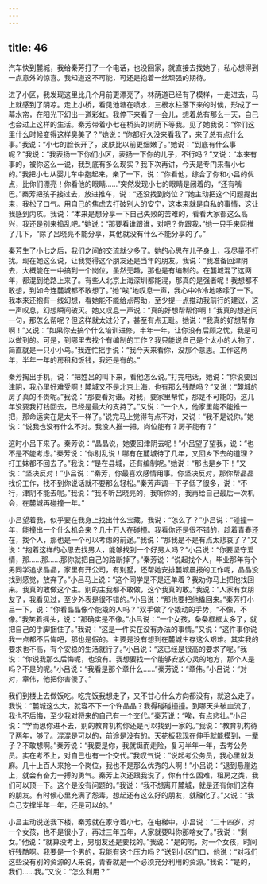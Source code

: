 ```yaml
---
---
---
```

title: 46
---




汽车快到麓城，我给秦芳打了一个电话，也没回家，就直接去找她了，私心想得到一点意外的惊喜。我知道这不可能，可还是抱着一丝顽强的期待。

进了小区，我发现这里比几个月前更漂亮了。林荫道已经有了模样，一走进去，马上就感到了阴凉。走上小桥，看见池塘在喷水，三根水柱落下来的时候，形成了一幕水帘，在阳光下幻出一道彩虹。我停下来看了一会儿，想着总有那么一天，自己也会过上这样的生活。秦芳带着小七在桥头的树荫下等我。见了她我说：“你们这里什么时候变得这样臭美了？”她说：“你都好久没来看我了，来了总有点什么事。”我说：“小七的脸长开了，皮肤比以前更细嫩了。”她说：“到底有什么事呢？”我说：“我表扬一下你们小区，表扬一下你的儿子，不行吗？”又说：“本来有事的，被你这么一说，我到底有多么现实？我下次再讲，今天是专门来看小七的。”我把小七从婴儿车中抱起来，亲了一下，说：“你看他，综合了你和小吕的优点，比你们漂亮！你看他的眼睛……”突然发现小七的眼睛是闭着的，“还有嘴巴。”秦芳把孩子接过去，放进推车，说：“还没找到岗位？”她主动把这个问题提出来，我松了口气。用自己的焦虑去打破别人的安宁，这本来就是自私的事情，这让我感到内疚。我说：“本来是想分享一下自己失败的苦难的，看看大家都这么高兴，我还是别来捣乱吧。”她说：“那要看谁跟谁，对吧？你跟我，”她一只手来回推了几下，“除了吕晓亮不能分享，其他就没有什么不能分享的了。”

秦芳生了小七之后，我们之间的交流就少多了。她的心思在儿子身上，我尽量不打扰。现在她这么说，让我觉得这个朋友还是当年的朋友。我说：“我准备回津阴去，大概能在一中搞到一个岗位，虽然无趣，那也是有编制的。在麓城混了这两年，都混到绝路上来了。有些人北京上海深圳都能混，那真的是强者呢！我想都不敢想，到如今连麓城都不敢想了。”她“唉”地叹息一声，我心中冷冷地哆嗦了一下。我本来还抱有一线幻想，看她能不能给点帮助，至少提一点推动我前行的建议，这一声叹息，幻想瞬间破灭。她又叹息一声说：“真的好想帮帮你啊！”我真的想追问一句，那怎么帮呢？但这样就太过分了，甚至有点无耻。她说：“我真的好想帮你啊！”又说：“如果你去搞个什么培训进修，半年一年，让你没有后顾之忧，我是可以做到的。可是，到哪里去找个有编制的工作？我只能说自己是个太小的人物了，简直就是一只小小鸟。”我连忙摇手说：“我今天来看你，没那个意思。工作这两年，半年一年的房租和饭钱，我还是有的。”

秦芳掏出手机，说：“把姓吕的叫下来，看他怎么说。”打完电话，她说：“你说要回津阴，我心里好难受啊！麓城又不是北京上海，也有那么残酷吗？”又说：“麓城的房子真的不贵呢。”我说：“那要看对谁。对我，要家里帮忙，那是不可能的。这几年没要我打钱回去，已经是最大的支持了。”又说：“一个人，他家里能不能推一把，那命运实在是太不一样了。”说完马上觉得有点不对，又说：“我不是说你。”她说：“说我也没有什么不对。我没人推一把，岗位能有？房子能有？”

这时小吕下来了。秦芳说：“晶晶说，她要回津阴去呢！”小吕望了望我，说：“也不是不能考虑。”秦芳说：“你别乱说！哪有在麓城待了几年，又回乡下去的道理？打工妹都不回去了。”我说：“是在县城，还有编制呢。”她说：“那也是乡下！”又说：“坚决反对！”小吕说：“秦芳，你最喜欢感情用事。你坚决反对，那你帮晶晶找份工作，找不到你说话就不要那么轻松。”秦芳声调一下子低了很多，说：“不行，津阴不能去呢。”我说：“我不听吕晓亮的，我听你的，我再给自己最后一次机会，在麓城再碰撞一年。”

小吕望着我，似乎要在我身上找出什么宝藏。我说：“怎么了？”小吕说：“碰撞一年，能撞出一个什么机会来？几十万人在碰撞。我看你还是很不错的，趁着青春还在，找个人，那也是一个可以考虑的前途。”我说：“那我是不是有点太悲哀了？”又说：“抱着这样的心思去找男人，能够找到一个好男人吗？”小吕说：“你要坚守爱情，那……那……那你就把自己的路断掉了。”秦芳说：“说起找个人，毕业那年有个男同学追求晶晶，家里有开公司，有别墅，还帮她安排麓城晨报的工作呢，晶晶没找到感觉，放弃了。”小吕马上说：“这个同学是不是还单着？我劝你马上把他找回来。我真的敢做这个主。别的主我都不敢做，这个我真的敢。”我说：“人家有女朋友了，我看见过，至少外表是很不错的。”小吕说：“那也要把他撬回来。”秦芳打小吕一下，说：“你看晶晶像个能撬的人吗？”双手做了个撬动的手势，“不像，不像。”我笑着摇头，说：“那确实是不像。”小吕说：“一个女孩，条条框框太多了，就把自己的手脚捆住了。”我说：“这是一件实在没有办法的事情。”又说：“这件事你说我一点都不后悔吧，那也是假的。主要是没有想到在麓城生存这么艰难。其实我的要求也不高，有个安稳的生活就行了。”小吕说：“这已经是很高的要求了呢。”我说：“你说我那么后悔呢，也没有。我想要找一个能够安放心灵的地方，那个人是吗？不是的呢。”小吕说：“我看是那个章什么……”秦芳说：“章伟。”小吕说：“对对，章伟，他把你害傻了。”

我们到楼上去做饭吃。吃完饭我想走了，又不甘心什么方向都没有，就这么走了。我说：“麓城这么大，就容不下一个许晶晶？我得碰碰撞撞。到哪天头破血流了，我也不后悔，至少我对将来的自己有一个交代。”秦芳说：“唉，有点悲壮。”小吕说：“学而思你进不去，别的教育机构你还是可以找到一家的。”我说：“教育机构待了两年，够了。混混是可以的，前途是没有的。天花板我现在伸手就能摸到，一辈子？不敢想啊。”秦芳说：“我要是你，我就铤而走险，复习半年一年，去考公务员。实在考不上，对自己也有一个交代。”我叹气说：“说起考公务员，我心里就发麻。几十上百人来抢一个岗位，我也不是那么优秀的人啊！”小吕说：“退到悬崖边上，就会有奋力一搏的勇气。秦芳上次还跟我说了，你有什么困难，租房之类，我们可以顶一下。这个是没有问题的。”我说：“我不想离开麓城，就是还有你们这样的朋友。有时候心里充满了怨毒，想起还有这么好的朋友，就融化了。”又说：“我自己支撑半年一年，还是可以的。”

小吕主动说送我下楼，秦芳就在家守着小七。在电梯中，小吕说：“二十四岁，对一个女孩，也不是很小了，再过三年五年，人家就要叫你那啥女了。”我说：“剩女。”他说：“就算没考上，男朋友还是要找的。”我说：“是的呢，对一个女孩，时间好残酷啊。我要是一个男的，我能有这个压力吗？”送到小区门口，他说：“对我们这些没有别的资源的人来说，青春就是一个必须充分利用的资源。”我说：“是的，我们……我。”又说：“怎么利用？”